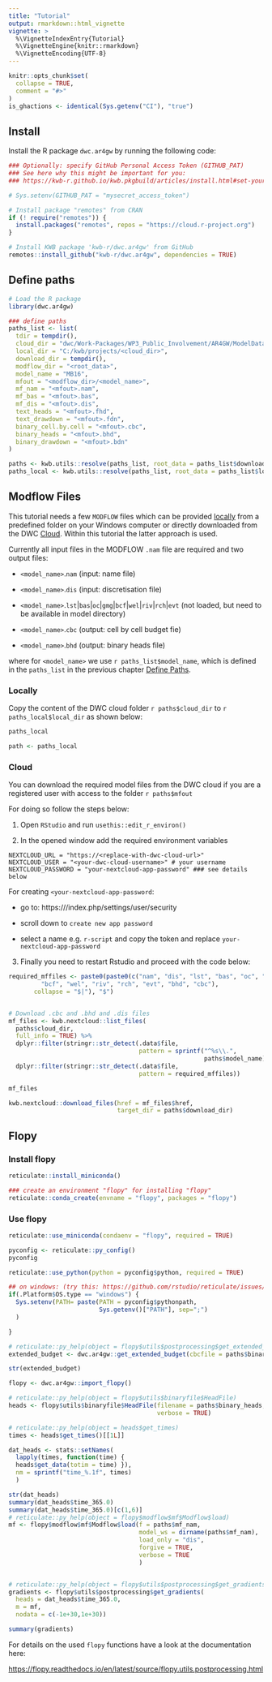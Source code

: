 ```yaml
---
title: "Tutorial"
output: rmarkdown::html_vignette
vignette: >
  %\VignetteIndexEntry{Tutorial}
  %\VignetteEngine{knitr::rmarkdown}
  %\VignetteEncoding{UTF-8}
---
```


```r
knitr::opts_chunk$set(
  collapse = TRUE,
  comment = "#>"
)
is_ghactions <- identical(Sys.getenv("CI"), "true")

```

## Install

Install the R package `dwc.ar4gw` by running the following code:

```r
### Optionally: specify GitHub Personal Access Token (GITHUB_PAT)
### See here why this might be important for you:
### https://kwb-r.github.io/kwb.pkgbuild/articles/install.html#set-your-github_pat

# Sys.setenv(GITHUB_PAT = "mysecret_access_token")

# Install package "remotes" from CRAN
if (! require("remotes")) {
  install.packages("remotes", repos = "https://cloud.r-project.org")
}

# Install KWB package 'kwb-r/dwc.ar4gw' from GitHub
remotes::install_github("kwb-r/dwc.ar4gw", dependencies = TRUE)

```

## Define paths

```r
# Load the R package
library(dwc.ar4gw)

### define paths
paths_list <- list(
  tdir = tempdir(), 
  cloud_dir = "dwc/Work-Packages/WP3_Public_Involvement/AR4GW/ModelData/MF2005",
  local_dir = "C:/kwb/projects/<cloud_dir>",
  download_dir = tempdir(),
  modflow_dir = "<root_data>",
  model_name = "MB16",
  mfout = "<modflow_dir>/<model_name>",
  mf_nam = "<mfout>.nam",
  mf_bas = "<mfout>.bas",
  mf_dis = "<mfout>.dis",
  text_heads = "<mfout>.fhd",
  text_drawdown = "<mfout>.fdn",
  binary_cell.by.cell = "<mfout>.cbc",
  binary_heads = "<mfout>.bhd",
  binary_drawdown = "<mfout>.bdn"
)

paths <- kwb.utils::resolve(paths_list, root_data = paths_list$download_dir)
paths_local <- kwb.utils::resolve(paths_list, root_data = paths_list$local_dir)
```

## Modflow Files

This tutorial needs a few `MODFLOW` files which can be provided [locally](#locally)
from a predefined folder on your Windows computer or directly downloaded from
the DWC [Cloud](#cloud). Within this tutorial the latter approach is used. 

Currently all input files in the MODFLOW `.nam` file are required and two output 
files:

* `<model_name>`.`nam` (input: name file)

* `<model_name>`.`dis` (input: discretisation file)

* `<model_name>`.`lst`|`bas`|`oc`|`gmg`|`bcf`|`wel`|`riv`|`rch`|`evt` (not loaded, 
but need to be available in model directory)

* `<model_name>`.`cbc` (output: cell by cell budget fie)

* `<model_name>`.`bhd` (output: binary heads file)



where for `<model_name>` we use `r paths_list$model_name`, which is defined in 
the `paths_list` in the previous chapter [Define Paths](#define-paths).


<!-- According to [ModelMuse documentation]( -->
<!-- https://water.usgs.gov/nrp/gwsoftware/ModelMuse/Help/index.html?head_and_drawdown_panes.htm) -->
<!-- `heads` and `drawdowns` will be saved with the following `file extensions`:  -->

<!-- * **heads**: `.fhd` if it is a formatted text file and `.bhd` if it is a binary file.  -->

<!-- * **drawdowns**: `.fdn` if it is a formatted text file and `.bdn` if it is a binary file. -->

### Locally

Copy the content of the DWC cloud folder `r paths$cloud_dir` to 
`r paths_local$local_dir` as shown below:

```r
paths_local
```

```r
path <- paths_local
```

### Cloud 

You can download the required model files from the DWC cloud if you are a 
registered user with access to the folder `r paths$mfout`

For doing so follow the steps below: 

1. Open `RStudio` and run `usethis::edit_r_environ()`

2. In the opened window add the required environment variables

```
NEXTCLOUD_URL = "https://<replace-with-dwc-cloud-url>"
NEXTCLOUD_USER = "<your-dwc-cloud-username>" # your username
NEXTCLOUD_PASSWORD = "your-nextcloud-app-password" ### see details below
```

For creating `<your-nextcloud-app-password`:

* go to: https://<replace-with-dwc-cloud-url>/index.php/settings/user/security

* scroll down to `create new app password`

* select a name e.g. `r-script` and copy the token and replace `your-nextcloud-app-password`


3. Finally you need to restart Rstudio and proceed with the code below:

```r

required_mffiles <- paste0(paste0(c("nam", "dis", "lst", "bas", "oc", "gmg",
         "bcf", "wel", "riv", "rch", "evt", "bhd", "cbc"), 
       collapse = "$|"), "$")


# Download .cbc and .bhd and .dis files
mf_files <- kwb.nextcloud::list_files(
  paths$cloud_dir,
  full_info = TRUE) %>%
  dplyr::filter(stringr::str_detect(.data$file,
                                    pattern = sprintf("^%s\\.",  
                                                      paths$model_name))) %>% 
  dplyr::filter(stringr::str_detect(.data$file,
                                    pattern = required_mffiles))

mf_files

kwb.nextcloud::download_files(href = mf_files$href,
                              target_dir = paths$download_dir)

```


## Flopy

### Install flopy

```r
reticulate::install_miniconda()

### create an environment "flopy" for installing "flopy" 
reticulate::conda_create(envname = "flopy", packages = "flopy")

```

### Use flopy

```r

reticulate::use_miniconda(condaenv = "flopy", required = TRUE)

pyconfig <- reticulate::py_config()
pyconfig

reticulate::use_python(python = pyconfig$python, required = TRUE)

## on windows: (try this: https://github.com/rstudio/reticulate/issues/367#issuecomment-432920802)
if(.Platform$OS.type == "windows") {
  Sys.setenv(PATH= paste(PATH = pyconfig$pythonpath,
                         Sys.getenv()["PATH"], sep=";")
  )

}

# reticulate::py_help(object = flopy$utils$postprocessing$get_extended_budget)
extended_budget <- dwc.ar4gw::get_extended_budget(cbcfile = paths$binary_cell.by.cell) 

str(extended_budget)

flopy <- dwc.ar4gw::import_flopy()

# reticulate::py_help(object = flopy$utils$binaryfile$HeadFile)
heads <- flopy$utils$binaryfile$HeadFile(filename = paths$binary_heads,
                                         verbose = TRUE)

# reticulate::py_help(object = heads$get_times)
times <- heads$get_times()[[1L]]

dat_heads <- stats::setNames(
  lapply(times, function(time) {
  heads$get_data(totim = time) }),
  nm = sprintf("time_%.1f", times)
  )

str(dat_heads)
summary(dat_heads$time_365.0)
summary(dat_heads$time_365.0)[c(1,6)]
# reticulate::py_help(object = flopy$modflow$mf$Modflow$load)
mf <- flopy$modflow$mf$Modflow$load(f = paths$mf_nam, 
                                    model_ws = dirname(paths$mf_nam),
                                    load_only = "dis",
                                    forgive = TRUE,
                                    verbose = TRUE
                                    )


# reticulate::py_help(object = flopy$utils$postprocessing$get_gradients)
gradients <- flopy$utils$postprocessing$get_gradients(
  heads = dat_heads$time_365.0,
  m = mf,
  nodata = c(-1e+30,1e+30))

summary(gradients)

```

For details on the used `flopy` functions have a look at the documentation here:

[https://flopy.readthedocs.io/en/latest/source/flopy.utils.postprocessing.html](https://flopy.readthedocs.io/en/latest/source/flopy.utils.postprocessing.html)
